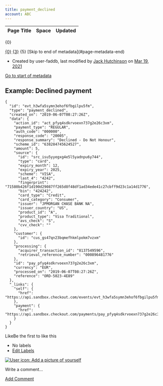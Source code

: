 ```yaml
---
title: payment_declined
account: ABC
---
```


<table class="aui"> <thead> <tr class="header"> <th class="search-result-title">Page Title</th> <th class="search-result-space">Space</th> <th class="search-result-date">Updated</th> </tr> </thead> </table> <p class="search-result-count">{0}</p> <tr class="search-result"> <td class="search-result-title"><a href="{1}" class="content-type-{2}"><span>{0}</span></a></td> <td class="search-result-space"><a class="space" href="/display/{4}/" title="{3}">{3}</a></td> <td class="search-result-date"><span class="date" title="{6}">{5}</span></td> </tr> [Skip to end of metadata](#page-metadata-end)

*   Created by user-faddb, last modified by [Jack Hutchinson](    /display/~jack.hutchinson
    ) on [Mar 19, 2021](/pages/diffpagesbyversion.action?pageId=2785524&selectedPageVersions=2&selectedPageVersions=3 "Show changes")

[Go to start of metadata](#page-metadata-start)

Example: Declined payment
-------------------------

    {
      "id": "evt_h3wfa5symn3ehof6fbgilpu5fm",
      "type": "payment_declined",
      "created_on": "2019-06-07T08:27:26Z",
      "data": {
        "action_id": "act_pfyq4sdkrvoexn737g2e26c3xm",
        "payment_type": "REGULAR",
        "auth_code": "000000",
        "response_code": "20005",
        "response_summary": "Declined - Do Not Honour",
        "scheme_id": "638284745624527",
        "amount": 5,
        "source": {
          "id": "src_isu5yyegxg4e5l5yadnpu6y744",
          "type": "card",
          "expiry_month": 12,
          "expiry_year": 2025,
          "scheme": "VISA",
          "last_4": "4242",
          "fingerprint": "71580b426f1d190d29087ff265d8f48df1ad34ede41c27cbff9d23c1a14d1776",
          "bin": "424242",
          "card_type": "Credit",
          "card_category": "Consumer",
          "issuer": "JPMORGAN CHASE BANK NA",
          "issuer_country": "US",
          "product_id": "A",
          "product_type": "Visa Traditional",
          "avs_check": "S",
          "cvv_check": ""
        },
        "customer": {
          "id": "cus_gs47qn23bqmefhkmlpokm7vzxm"
        },
        "processing": {
          "acquirer_transaction_id": "8137549596",
          "retrieval_reference_number": "000896481776"
        },
        "id": "pay_pfyq4sdkrvoexn737g2e26c3xm",
        "currency": "EUR",
        "processed_on": "2019-06-07T08:27:26Z",
        "reference": "ORD-5023-4E89"
      },
      "_links": {
        "self": {
          "href": "https://api.sandbox.checkout.com/events/evt_h3wfa5symn3ehof6fbgilpu5fm"
        },
        "payment": {
          "href": "https://api.sandbox.checkout.com/payments/pay_pfyq4sdkrvoexn737g2e26c3xm"
        }
      }
    }
    
    
    

LikeBe the first to like this

*   No labels
*   [Edit Labels](# "Edit Labels (Type 'l')")

[![User icon: Add a picture of yourself](/s/en_GB/7901/abf7b35644d5a5d1d7e4b0969a83e8eb2b569fb5/_/images/icons/profilepics/add_profile_pic.svg)](/users/profile/editmyprofilepicture.action)

Write a comment…

[Add Comment](/display/DOCS/payment_declined?showComments=true&showCommentArea=true#addcomment)